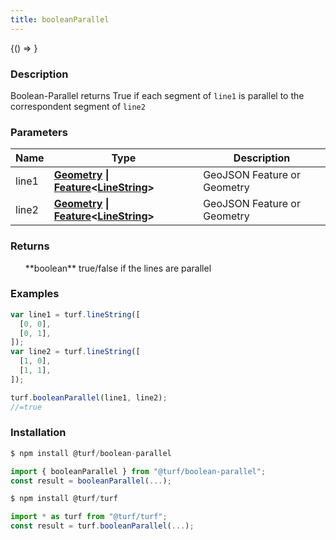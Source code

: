 ```yaml
---
title: booleanParallel
---
```



<!-- Expose turf as global var for experimenting in the browser console -->

<BrowserOnly>{() => <WindowTurfGlobal turf={turf} />}</BrowserOnly>

### Description

Boolean-Parallel returns True if each segment of `line1` is parallel to the correspondent segment of `line2`

### Parameters

| Name  | Type                                                                                                                                                                                            | Description                 |
| ----- | ----------------------------------------------------------------------------------------------------------------------------------------------------------------------------------------------- | --------------------------- |
| line1 | **[Geometry](https://tools.ietf.org/html/rfc7946#section-3.1) \| [Feature](https://tools.ietf.org/html/rfc7946#section-3.2)\<[LineString](https://tools.ietf.org/html/rfc7946#section-3.1.4)>** | GeoJSON Feature or Geometry |
| line2 | **[Geometry](https://tools.ietf.org/html/rfc7946#section-3.1) \| [Feature](https://tools.ietf.org/html/rfc7946#section-3.2)\<[LineString](https://tools.ietf.org/html/rfc7946#section-3.1.4)>** | GeoJSON Feature or Geometry |

### Returns

<ul>
  **boolean** true/false if the lines are parallel

</ul>

### Examples

```javascript
var line1 = turf.lineString([
  [0, 0],
  [0, 1],
]);
var line2 = turf.lineString([
  [1, 0],
  [1, 1],
]);

turf.booleanParallel(line1, line2);
//=true
```

### Installation

```javascript
$ npm install @turf/boolean-parallel

import { booleanParallel } from "@turf/boolean-parallel";
const result = booleanParallel(...);
```

```javascript
$ npm install @turf/turf

import * as turf from "@turf/turf";
const result = turf.booleanParallel(...);
```
